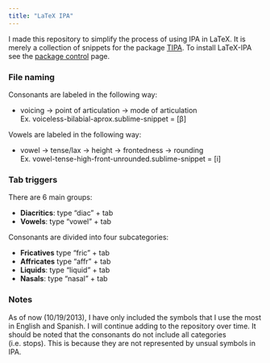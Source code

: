 ```yaml
---
title: "LaTeX IPA"
---
```



I made this repository to simplify the process of using IPA in LaTeX. It is merely a collection of snippets for the package [TIPA][TIPA]. To install LaTeX-IPA see the [package control][package control LaTeX-IPA] page.


### File naming  

Consonants are labeled in the following way:  

- voicing -> point of articulation -> mode of articulation  
Ex. voiceless-bilabial-aprox.sublime-snippet = [&beta;]


Vowels are labeled in the following way:  

- vowel -> tense/lax -> height -> frontedness -> rounding  
Ex. vowel-tense-high-front-unrounded.sublime-snippet = [i]


### Tab triggers

There are 6 main groups:  

- **Diacritics**: type "diac" + tab  
- **Vowels**: type "vowel" + tab  

Consonants are divided into four subcategories:  

- **Fricatives** type "fric" + tab  
- **Affricates** type "affr" + tab  
- **Liquids**: type "liquid" + tab  
- **Nasals**: type "nasal" + tab

### Notes  

As of now (10/19/2013), I have only included the symbols that I use the most in English and Spanish. I will continue adding to the repository over time. It should be noted that the consonants do not include all categories (i.e. stops). This is because they are not represented by unsual symbols in IPA. 

[project page]: http://www.jvcasillas.com/LaTeX-IPA


[TIPA]: http://www.ctan.org/pkg/tipa
[package control LaTeX-IPA]: https://sublime.wbond.net/packages/LaTeX-IPA

